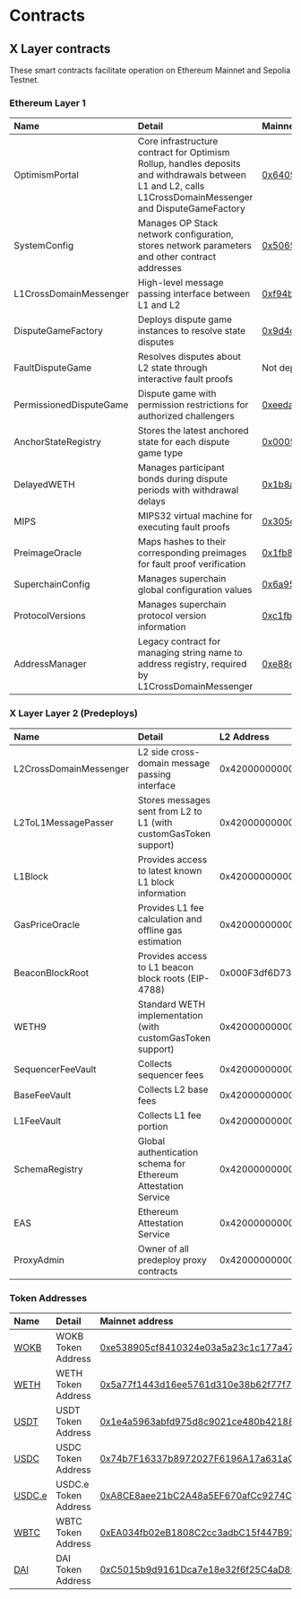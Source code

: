 # Contracts

## X Layer contracts
These smart contracts facilitate operation on Ethereum Mainnet and Sepolia Testnet.

### Ethereum Layer 1

|Name|Detail|Mainnet address|Testnet address|
|:----|:--|:--|:--|
|OptimismPortal|Core infrastructure contract for Optimism Rollup, handles deposits and withdrawals between L1 and L2, calls L1CrossDomainMessenger and DisputeGameFactory|[0x64057ad1ddac804d0d26a7275b193d9daca19993](https://etherscan.io/address/0x64057ad1ddac804d0d26a7275b193d9daca19993)|[0x1529a34331d7d85c8868fc88ec730ae56d3ec9c0](https://sepolia.etherscan.io/address/0x1529a34331d7d85c8868fc88ec730ae56d3ec9c0)|
|SystemConfig|Manages OP Stack network configuration, stores network parameters and other contract addresses|[0x5065809af286321a05fbf85713b5d5de7c8f0433](https://etherscan.io/address/0x5065809af286321a05fbf85713b5d5de7c8f0433)|[0x06be4b4a9a28ff8eed6da09447bc5daa676efac3](https://sepolia.etherscan.io/address/0x06be4b4a9a28ff8eed6da09447bc5daa676efac3)|
|L1CrossDomainMessenger|High-level message passing interface between L1 and L2|[0xf94b553f3602a03931e5d10cab343c0968d793e3](https://etherscan.io/address/0xf94b553f3602a03931e5d10cab343c0968d793e3)|[0xef40d5432d37b3935a11710c73f395e2c9921295](https://sepolia.etherscan.io/address/0xef40d5432d37b3935a11710c73f395e2c9921295)|
|DisputeGameFactory|Deploys dispute game instances to resolve state disputes|[0x9d4c8faeaddddeee1ed0c92dabad815c2484f675](https://etherscan.io/address/0x9d4c8faeaddddeee1ed0c92dabad815c2484f675)|[0x80388586ab4580936bcb409cc2dc6bc0221e1b6f](https://sepolia.etherscan.io/address/0x80388586ab4580936bcb409cc2dc6bc0221e1b6f)|
|FaultDisputeGame|Resolves disputes about L2 state through interactive fault proofs|Not deployed (0x0000...)|Not deployed (0x0000...)|
|PermissionedDisputeGame|Dispute game with permission restrictions for authorized challengers|[0xeeda796a23bc98726e47934ca9b54fdda5a608e8](https://etherscan.io/address/0xeeda796a23bc98726e47934ca9b54fdda5a608e8)|[0x6d5610d86dba85226146715b5c2b2adddade18c0](https://sepolia.etherscan.io/address/0x6d5610d86dba85226146715b5c2b2adddade18c0)|
|AnchorStateRegistry|Stores the latest anchored state for each dispute game type|[0x000590bb65ab1864a7ad46d6b957cc9a4f2c149d](https://etherscan.io/address/0x000590bb65ab1864a7ad46d6b957cc9a4f2c149d)|[0x1a8dfc1d6ccfb3be886b2539823539a9dc0956a5](https://sepolia.etherscan.io/address/0x1a8dfc1d6ccfb3be886b2539823539a9dc0956a5)|
|DelayedWETH|Manages participant bonds during dispute periods with withdrawal delays|[0x1b8a252a71bc8997d3871af420895b5845212fc6](https://etherscan.io/address/0x1b8a252a71bc8997d3871af420895b5845212fc6)|[0xc8e876ad7e2e47017107d335132bf7e3efdd6b7b](https://sepolia.etherscan.io/address/0xc8e876ad7e2e47017107d335132bf7e3efdd6b7b)|
|MIPS|MIPS32 virtual machine for executing fault proofs|[0x305d1c0eed9a0291686f3bfdf1f5e54aaeef80e4](https://etherscan.io/address/0x305d1c0eed9a0291686f3bfdf1f5e54aaeef80e4)|[0x4b55e1782e96762a457896dff2b17cd2477ab57c](https://sepolia.etherscan.io/address/0x4b55e1782e96762a457896dff2b17cd2477ab57c)|
|PreimageOracle|Maps hashes to their corresponding preimages for fault proof verification|[0x1fb8cdfc6831fc866ed9c51af8817da5c287add3](https://etherscan.io/address/0x1fb8cdfc6831fc866ed9c51af8817da5c287add3)|[0xd59bb1d50dfeadc2cc3a7bed43c3bc4065b0ed4b](https://sepolia.etherscan.io/address/0xd59bb1d50dfeadc2cc3a7bed43c3bc4065b0ed4b)|
|SuperchainConfig|Manages superchain global configuration values|[0x6a95d7aac3d41761426761af031c5034b7b347d4](https://etherscan.io/address/0x6a95d7aac3d41761426761af031c5034b7b347d4)|[0x307f426f725dc6b2c49d489e1133aa5f5f400960](https://sepolia.etherscan.io/address/0x307f426f725dc6b2c49d489e1133aa5f5f400960)|
|ProtocolVersions|Manages superchain protocol version information|[0xc1fb115d8249a7e6b27c8bc6914cab7edf0b0f7e](https://etherscan.io/address/0xc1fb115d8249a7e6b27c8bc6914cab7edf0b0f7e)|[0x4e753a62ad7da17508dbc54a58e1e231c152baa2](https://sepolia.etherscan.io/address/0x4e753a62ad7da17508dbc54a58e1e231c152baa2)|
|AddressManager|Legacy contract for managing string name to address registry, required by L1CrossDomainMessenger|[0xe88cfa9d4a4fae1413914bad9796a72d13d035b9](https://etherscan.io/address/0xe88cfa9d4a4fae1413914bad9796a72d13d035b9)|[0x6a09ed5b36dd48904551498f0020cd62cc315907](https://sepolia.etherscan.io/address/0x6a09ed5b36dd48904551498f0020cd62cc315907)|

### X Layer Layer 2 (Predeploys)

|Name|Detail|L2 Address|
|:----|:--|:--|
|L2CrossDomainMessenger|L2 side cross-domain message passing interface|0x4200000000000000000000000000000000000007|
|L2ToL1MessagePasser|Stores messages sent from L2 to L1 (with customGasToken support)|0x4200000000000000000000000000000000000016|
|L1Block|Provides access to latest known L1 block information|0x4200000000000000000000000000000000000015|
|GasPriceOracle|Provides L1 fee calculation and offline gas estimation|0x420000000000000000000000000000000000000F|
|BeaconBlockRoot|Provides access to L1 beacon block roots (EIP-4788)|0x000F3df6D732807Ef1319fB7B8bB8522d0Beac02|
|WETH9|Standard WETH implementation (with customGasToken support)|0x4200000000000000000000000000000000000006|
|SequencerFeeVault|Collects sequencer fees|0x4200000000000000000000000000000000000011|
|BaseFeeVault|Collects L2 base fees|0x4200000000000000000000000000000000000019|
|L1FeeVault|Collects L1 fee portion|0x420000000000000000000000000000000000001a|
|SchemaRegistry|Global authentication schema for Ethereum Attestation Service|0x4200000000000000000000000000000000000020|
|EAS|Ethereum Attestation Service|0x4200000000000000000000000000000000000021|
|ProxyAdmin|Owner of all predeploy proxy contracts|0x4200000000000000000000000000000000000018|

### Token Addresses

|Name|Detail|Mainnet address|Testnet address|
|:----|:--|:--|:--|
|[WOKB](https://www.okx.com/web3/explorer/xlayer/address/0xe538905cf8410324e03a5a23c1c177a474d59b2b "WOKB")|WOKB Token Address|[0xe538905cf8410324e03a5a23c1c177a474d59b2b](https://www.okx.com/web3/explorer/xlayer/address/0xe538905cf8410324e03a5a23c1c177a474d59b2b "0xe538905cf8410324e03a5a23c1c177a474d59b2b")|-|
|[WETH](https://www.okx.com/web3/explorer/xlayer/token/0x5a77f1443d16ee5761d310e38b62f77f726bc71c "WETH")|WETH Token Address|[0x5a77f1443d16ee5761d310e38b62f77f726bc71c](https://www.okx.com/web3/explorer/xlayer/address/0x5a77f1443d16ee5761d310e38b62f77f726bc71c "0x5a77f1443d16ee5761d310e38b62f77f726bc71c")|[0xBec7859BC3d0603BeC454F7194173E36BF2Aa5C8](https://www.okx.com/web3/explorer/xlayer-test/address/0xBec7859BC3d0603BeC454F7194173E36BF2Aa5C8 "0xBec7859BC3d0603BeC454F7194173E36BF2Aa5C8")|
|[USDT](https://www.okx.com/web3/explorer/xlayer/address/0x1e4a5963abfd975d8c9021ce480b42188849d41d "USDT")|USDT Token Address|[0x1e4a5963abfd975d8c9021ce480b42188849d41d](https://www.okx.com/web3/explorer/xlayer/address/0x1e4a5963abfd975d8c9021ce480b42188849d41d "0x1e4a5963abfd975d8c9021ce480b42188849d41d")|-|
|[USDC](https://www.okx.com/web3/explorer/xlayer/address/0x74b7f16337b8972027f6196a17a631ac6de26d22 "USDC")|USDC Token Address|[0x74b7F16337b8972027F6196A17a631aC6dE26d22](https://www.okx.com/web3/explorer/xlayer/address/0x74b7f16337b8972027f6196a17a631ac6de26d22 "0x74b7F16337b8972027F6196A17a631aC6dE26d22")|-|
|[USDC.e](https://www.okx.com/web3/explorer/xlayer/address/0xA8CE8aee21bC2A48a5EF670afCc9274C7bbbC035 "USDC.e")|USDC.e Token Address|[0xA8CE8aee21bC2A48a5EF670afCc9274C7bbbC035](https://www.okx.com/web3/explorer/xlayer/address/0xA8CE8aee21bC2A48a5EF670afCc9274C7bbbC035 "0xA8CE8aee21bC2A48a5EF670afCc9274C7bbbC035")|-|
|[WBTC](https://www.okx.com/web3/explorer/xlayer/address/0xea034fb02eb1808c2cc3adbc15f447b93cbe08e1 "WBTC")|WBTC Token Address|[0xEA034fb02eB1808C2cc3adbC15f447B93CbE08e1](https://www.okx.com/web3/explorer/xlayer/address/0xea034fb02eb1808c2cc3adbc15f447b93cbe08e1 "0xEA034fb02eB1808C2cc3adbC15f447B93CbE08e1")|-|
|[DAI](https://www.okx.com/web3/explorer/xlayer/address/0xc5015b9d9161dca7e18e32f6f25c4ad850731fd4 "DAI")|DAI Token Address|[0xC5015b9d9161Dca7e18e32f6f25C4aD850731Fd4](https://www.okx.com/web3/explorer/xlayer/address/0xc5015b9d9161dca7e18e32f6f25c4ad850731fd4 "0xC5015b9d9161Dca7e18e32f6f25C4aD850731Fd4")|-|